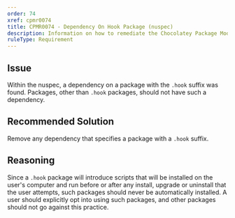 ---
order: 74
xref: cpmr0074
title: CPMR0074 - Dependency On Hook Package (nuspec)
description: Information on how to remediate the Chocolatey Package Moderation Rule 0074
ruleType: Requirement
---

<PackageValidatorRuleRequirement />

## Issue

Within the nuspec, a dependency on a package with the `.hook` suffix was found. Packages, other than `.hook` packages, should not have such a dependency.

## Recommended Solution

Remove any dependency that specifies a package with a `.hook` suffix.

## Reasoning

Since a `.hook` package will introduce scripts that will be installed on the user's computer and run before or after any install, upgrade or uninstall that the user attempts, such packages should never be automatically installed. A user should explicitly opt into using such packages, and other packages should not go against this practice.
